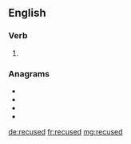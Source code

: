 ==English==

===Verb===
{{head|en|verb form}}

# {{en-past of|recuse}}

===Anagrams===
* {{l|en|reduces}}
* {{l|en|rescued}}
* {{l|en|secured}}
* {{l|en|seducer}}

[[de:recused]]
[[fr:recused]]
[[mg:recused]]